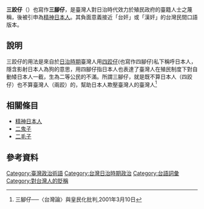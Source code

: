 
'''三跤仔'''（{{lang-nan-tw|sann-kha-á}}）也寫作'''三腳仔'''，是臺灣人對日治時代效力於殖民政府的臺籍人士之蔑稱，後被引申為[[精神日本人|精神日本人]]。其負面意義接近「台奸」或「漢奸」的台灣民間口語版本。

==說明==
三跤仔的用法是來自於[[臺灣日治時期|日治時期]]臺灣人用[[四跤仔|四跤仔]](也寫作四腳仔)私下稱呼日本人，隱含影射日本人為狗的意思，用四腳仔指日本人也表達了臺灣人在殖民制度下對自動矮日本人一截，生為二等公民的不滿。所謂三腳仔，就是既不算日本人（四跤仔）也不算臺灣人（兩跤）的，幫助日本人欺壓臺灣人的臺灣人<ref>三腳仔──〈台灣論〉與皇民化批判,2001年3月10日</ref>

== 相關條目 ==
* [[精神日本人|精神日本人]]
* [[二鬼子|二鬼子]]
* [[二毛子|二毛子]]

== 參考資料 ==
{{reflist}}
{{TW-stub}}
[[Category:臺灣政治術語|Category:臺灣政治術語]]
[[Category:台灣日治時期政治|Category:台灣日治時期政治]]
[[Category:台語詞彙|Category:台語詞彙]]
[[Category:對台灣人的貶稱|Category:對台灣人的貶稱]]